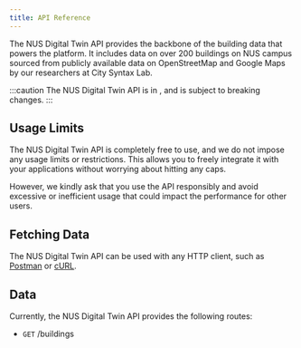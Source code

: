 ```yaml
---
title: API Reference
---
```



The NUS Digital Twin API provides the backbone of the building data that powers the platform. It includes data on over 200 buildings on NUS campus sourced from publicly available data on OpenStreetMap and Google Maps by our researchers at City Syntax Lab.

:::caution
The NUS Digital Twin API is in <Badge text="Beta" variant="caution" size="small" />, and is subject to breaking changes.
:::

## Usage Limits

The NUS Digital Twin API is completely free to use, and we do not impose any usage limits or restrictions. This allows you to freely integrate it with your applications without worrying about hitting any caps.

However, we kindly ask that you use the API responsibly and avoid excessive or inefficient usage that could impact the performance for other users.

## Fetching Data

The NUS Digital Twin API can be used with any HTTP client, such as [Postman](https://www.postman.com/) or [cURL](https://curl.se/).

## Data

Currently, the NUS Digital Twin API provides the following routes:

- `GET` /buildings
